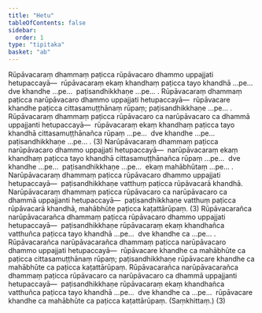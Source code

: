 ```yaml
---
title: "Hetu"
tableOfContents: false
sidebar:
  order: 1
type: "tipitaka"
basket: "ab"
---
```



<DynamicBreadcrumb />

<Division number="226">

<Paragraph number="4582">
Rūpāvacaraṃ dhammaṃ paṭicca rūpāvacaro dhammo uppajjati hetupaccayā—  rūpāvacaraṃ ekaṃ khandhaṃ paṭicca tayo khandhā …pe…  dve khandhe …pe…  paṭisandhikkhaṇe …pe… . Rūpāvacaraṃ dhammaṃ paṭicca narūpāvacaro dhammo uppajjati hetupaccayā—  rūpāvacare khandhe paṭicca cittasamuṭṭhānaṃ rūpaṃ; paṭisandhikkhaṇe …pe… . Rūpāvacaraṃ dhammaṃ paṭicca rūpāvacaro ca narūpāvacaro ca dhammā uppajjanti hetupaccayā—  rūpāvacaraṃ ekaṃ khandhaṃ paṭicca tayo khandhā cittasamuṭṭhānañca rūpaṃ …pe…  dve khandhe …pe…  paṭisandhikkhaṇe …pe… . (3)
</Paragraph>

</Division>
<Division number="227">

<Paragraph number="4583">
Narūpāvacaraṃ dhammaṃ paṭicca narūpāvacaro dhammo uppajjati hetupaccayā—  narūpāvacaraṃ ekaṃ khandhaṃ paṭicca tayo khandhā cittasamuṭṭhānañca rūpaṃ …pe…  dve khandhe …pe…  paṭisandhikkhaṇe …pe…  ekaṃ mahābhūtaṃ …pe… . Narūpāvacaraṃ dhammaṃ paṭicca rūpāvacaro dhammo uppajjati hetupaccayā—  paṭisandhikkhaṇe vatthuṃ paṭicca rūpāvacarā khandhā. Narūpāvacaraṃ dhammaṃ paṭicca rūpāvacaro ca narūpāvacaro ca dhammā uppajjanti hetupaccayā—  paṭisandhikkhaṇe vatthuṃ paṭicca rūpāvacarā khandhā, mahābhūte paṭicca kaṭattārūpaṃ. (3)
</Paragraph>

</Division>
<Division number="228">

<Paragraph number="4584">
Rūpāvacarañca narūpāvacarañca dhammaṃ paṭicca rūpāvacaro dhammo uppajjati hetupaccayā—  paṭisandhikkhaṇe rūpāvacaraṃ ekaṃ khandhañca vatthuñca paṭicca tayo khandhā …pe…  dve khandhe ca …pe… . Rūpāvacarañca narūpāvacarañca dhammaṃ paṭicca narūpāvacaro dhammo uppajjati hetupaccayā—  rūpāvacare khandhe ca mahābhūte ca paṭicca cittasamuṭṭhānaṃ rūpaṃ; paṭisandhikkhaṇe rūpāvacare khandhe ca mahābhūte ca paṭicca kaṭattārūpaṃ. Rūpāvacarañca narūpāvacarañca dhammaṃ paṭicca rūpāvacaro ca narūpāvacaro ca dhammā uppajjanti hetupaccayā—  paṭisandhikkhaṇe rūpāvacaraṃ ekaṃ khandhañca vatthuñca paṭicca tayo khandhā …pe…  dve khandhe ca …pe…  rūpāvacare khandhe ca mahābhūte ca paṭicca kaṭattārūpaṃ. (Saṃkhittaṃ.) (3)
</Paragraph>
</Division>